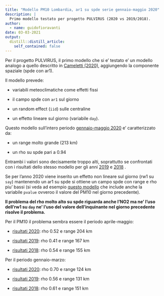 ```yaml
---
title: "Modello PM10 Lombardia, ar1 su spde serie gennaio-maggio 2020"
description: |
  Primo modello testato per progetto PULVIRUS (2020 vs 2019/2018).
author:
  - name: guidofioravanti
date: 03-03-2021
output:
  distill::distill_article:
    self_contained: false
---
```


Per il progetto PULVIRUS, il primo modello che si e' testato e' un modello analogo a quello descritto in [Cameletti (2020)](https://www.ncbi.nlm.nih.gov/pmc/articles/PMC7365121/), aggiungendo la componente spaziale (spde con ar1).

Il modello prevede:

- variabili meteoclimatiche come effetti fissi

- il campo spde con `ar1` sul giorno

- un random effect (`iid`) sulle centraline

- un effetto lineare sul giorno (variabile `day`).


Questo modello sull'intero periodo [gennaio-maggio 2020](./2020/analisi-covariate.html) e' caratterizzato da:

- un range molto grande (213 km)

- un rho su spde pari a 0.94

Entrambi i valori sono decisamente troppo alti, soprattutto se confrontati con i risultati dello stesso modello per gli anni [2019](./2019/analisi-covariate.html) e [2018](./2018/analisi-covariate.html) .

Se per l'anno 2020 viene inserito un effetto non lineare sul giorno (rw1 su `say`) mantenendo un ar1 su spde si ottiene un campo spde con range e rho piu' bassi (si veda ad esempio [questo modello](https://progettopulvirus.github.io/pulvinla/posts/2021-03-03-pm10-lombardia-modello-con-pvalue-ar1-su-spde-rw1-su-day-e-stationeucode/)  che include anche la variabile `pvalue` ovveroo il valore del PM10 nel giorno precedente). 

**Il problema del rho molto alto su spde riguarda anche l'NO2 ma ne' l'uso dell'rw1 su `day` ne' l'uso del valore dell'inquinante nel giorno precedente risolve il problema.**   

Per il PM10 il problema sembra essere il periodo aprile-maggio:

- [risultati 2020](./aprile_maggio_2020/analisi-covariate.html): rho 0.52 e range 204 km 

- [risultati 2019](./aprile_maggio_2019/analisi-covariate.html): rho 0.41 e range 167 km

- [risultati 2018](./aprile_maggio_2018/analisi-covariate.html): rho 0.54 e range 155 km


Per il periodo gennaio-marzo:

- [risultati 2020](./gennaio_marzo_2020/analisi-covariate.html): rho 0.70 e range 124 km

- [risultati 2019](./gennaio_marzo_2019/analisi-covariate.html): rho 0.56 e range 131 km

- [risultati 2018](./gennaio_marzo_2018/analisi-covariate.html): rho 0.61 e range 151 km



